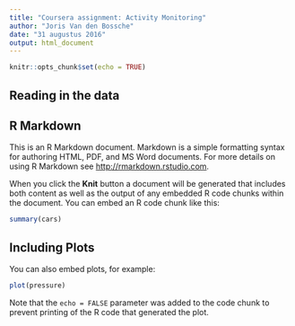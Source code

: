 ```yaml
---
title: "Coursera assignment: Activity Monitoring"
author: "Joris Van den Bossche"
date: "31 augustus 2016"
output: html_document
---
```


```r
knitr::opts_chunk$set(echo = TRUE)
```
## Reading in the data


## R Markdown

This is an R Markdown document. Markdown is a simple formatting syntax for authoring HTML, PDF, and MS Word documents. For more details on using R Markdown see <http://rmarkdown.rstudio.com>.

When you click the **Knit** button a document will be generated that includes both content as well as the output of any embedded R code chunks within the document. You can embed an R code chunk like this:

```r
summary(cars)
```

## Including Plots

You can also embed plots, for example:

```r
plot(pressure)
```

Note that the `echo = FALSE` parameter was added to the code chunk to prevent printing of the R code that generated the plot.
